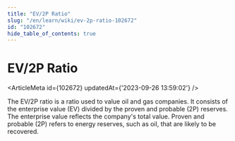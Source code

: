 ```yaml
---
title: "EV/2P Ratio"
slug: "/en/learn/wiki/ev-2p-ratio-102672"
id: "102672"
hide_table_of_contents: true
---
```



# EV/2P Ratio

<ArticleMeta id={102672} updatedAt={'2023-09-26 13:59:02'} />
<div className='border-solid border-b border-t-0 my-4 border-[var(--ifm-color-gray-300)]' />

The EV/2P ratio is a ratio used to value oil and gas companies. It consists of the enterprise value (EV) divided by the proven and probable (2P) reserves. The enterprise value reflects the company's total value. Proven and probable (2P) refers to energy reserves, such as oil, that are likely to be recovered.
